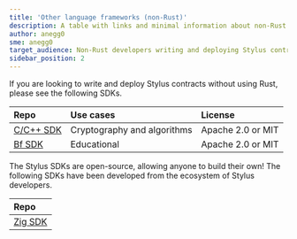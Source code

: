 ```yaml
---
title: 'Other language frameworks (non-Rust)'
description: A table with links and minimal information about non-Rust Stylus SDKs
author: anegg0
sme: anegg0
target_audience: Non-Rust developers writing and deploying Stylus contracts
sidebar_position: 2
---
```



If you are looking to write and deploy Stylus contracts without using Rust, please see the following SDKs.

| Repo           | Use cases                   | License           |
| :------------- | :-------------------------- | :---------------- |
| [C/C++ SDK][C] | Cryptography and algorithms | Apache 2.0 or MIT |
| [Bf SDK][Bf]   | Educational                 | Apache 2.0 or MIT |

The Stylus SDKs are open-source, allowing anyone to build their own! The following SDKs have been developed from the ecosystem of Stylus developers.

| Repo           |
| :------------- |
| [Zig SDK][Zig] |

[C]: https://github.com/OffchainLabs/stylus-sdk-c
[Bf]: https://github.com/OffchainLabs/stylus-sdk-bf
[Zig]: https://github.com/Stylish-Stylus/zig-stylus
